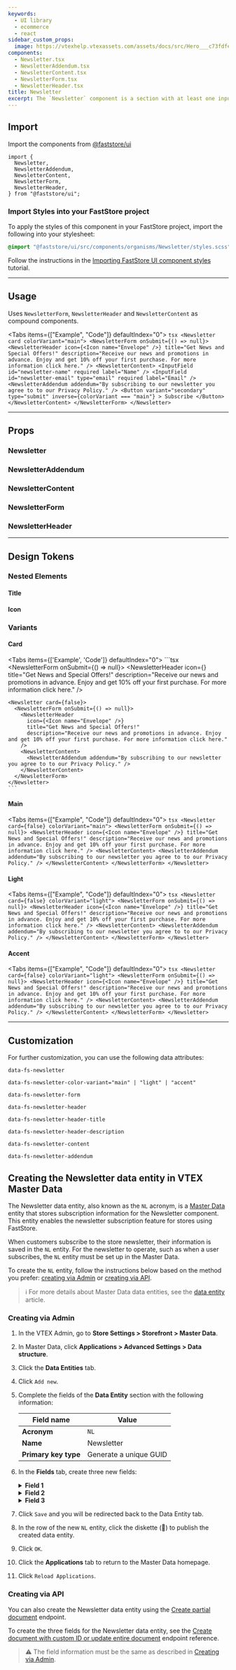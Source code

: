 ```yaml
---
keywords:
  - UI library
  - ecommerce
  - react
sidebar_custom_props:
  image: https://vtexhelp.vtexassets.com/assets/docs/src/Hero___c73fdfe80ce87c2ccc4701c07e9d5398.png
components:
  - Newsletter.tsx
  - NewsletterAddendum.tsx
  - NewsletterContent.tsx
  - NewsletterForm.tsx
  - NewsletterHeader.tsx
title: Newsletter
excerpt: The `Newsletter` component is a section with at least one input text with an action allowing users to submit their input.
---
```


## Import

Import the components from [@faststore/ui](/../docs/guides/faststore/components-index)

```tsx
import {
  Newsletter,
  NewsletterAddendum,
  NewsletterContent,
  NewsletterForm,
  NewsletterHeader,
} from "@faststore/ui";
```

### Import Styles into your FastStore project

To apply the styles of this component in your FastStore project, import the following into your stylesheet:

```scss
@import "@faststore/ui/src/components/organisms/Newsletter/styles.scss";
```

Follow the instructions in the [Importing FastStore UI component styles](https://developers.vtex.com/docs/guides/faststore/using-themes-importing-ui-components-styles) tutorial.

---

## Usage

Uses `NewsletterForm`, `NewsletterHeader` and `NewsletterContent` as compound components.

<Tabs items={["Example", "Code"]} defaultIndex="0">
  <Tab>
    <OverviewSection>
      <NewsletterUsage />
    </OverviewSection>
  </Tab>
  <Tab>
    ```tsx
    <Newsletter card colorVariant="main">
      <NewsletterForm onSubmit={() => null}>
        <NewsletterHeader
          icon={<Icon name="Envelope" />}
          title="Get News and Special Offers!"
          description="Receive our news and promotions in advance. Enjoy and get 10% off your first purchase. For more information click here."
        />
        <NewsletterContent>
          <InputField id="newsletter-name" required label="Name" />
          <InputField
            id="newsletter-email"
            type="email"
            required
            label="Email"
          />
          <NewsletterAddendum addendum="By subscribing to our newsletter you agree to to our Privacy Policy." />
          <Button
            variant="secondary"
            type="submit"
            inverse={colorVariant === "main"}
          >
            Subscribe
          </Button>
        </NewsletterContent>
      </NewsletterForm>
    </Newsletter>
    ```
  </Tab>
</Tabs>

---

## Props

### Newsletter

<ComponentPropsSection component="Newsletter" />

### NewsletterAddendum

<ComponentPropsSection component="NewsletterAddendum" />

### NewsletterContent

<ComponentPropsSection component="NewsletterContent" />

### NewsletterForm

<ComponentPropsSection component="NewsletterForm" />

### NewsletterHeader

<ComponentPropsSection component="NewsletterHeader" />

---

## Design Tokens

<TokenTable>
  <TokenRow
    token="--fs-newsletter-padding-mobile"
    value="var(--fs-spacing-5)"
  />
  <TokenRow
    token="--fs-newsletter-padding-desktop"
    value="var(--fs-spacing-9) 10%"
  />
  <TokenRow
    token="--fs-newsletter-border-radius"
    value="var(--fs-border-radius)"
  />
</TokenTable>

### Nested Elements

#### Title

<TokenTable>
  <TokenRow
    token="--fs-newsletter-title-size"
    value="var(--fs-text-size-title-section)"
  />
  <TokenRow
    token="--fs-newsletter-title-weight"
    value="var(--fs-text-weight-bold)"
  />
</TokenTable>

#### Icon

<TokenTable>
  <TokenRow token="--fs-newsletter-icon-size" value="var(--fs-spacing-5)" />
</TokenTable>

### Variants

#### Card

<Tabs items={['Example', 'Code']} defaultIndex="0">
  <Tab>
    <OverviewSection>
      <NewsletterUsage card/>
    </OverviewSection>
    <OverviewSection>
      <NewsletterUsage />
    </OverviewSection>
  </Tab>
  <Tab>
    ```tsx
    <Newsletter card>
      <NewsletterForm onSubmit={() => null}>
        <NewsletterHeader
          icon={<Icon name="Envelope" />}
          title="Get News and Special Offers!"
          description="Receive our news and promotions in advance. Enjoy and get 10% off your first purchase. For more information click here."
        />
        <NewsletterContent>
          <NewsletterAddendum addendum="By subscribing to our newsletter you agree to to our Privacy Policy." />
        </NewsletterContent>
      </NewsletterForm>
    </Newsletter>

    <Newsletter card={false}>
      <NewsletterForm onSubmit={() => null}>
        <NewsletterHeader
          icon={<Icon name="Envelope" />}
          title="Get News and Special Offers!"
          description="Receive our news and promotions in advance. Enjoy and get 10% off your first purchase. For more information click here."
        />
        <NewsletterContent>
          <NewsletterAddendum addendum="By subscribing to our newsletter you agree to to our Privacy Policy." />
        </NewsletterContent>
      </NewsletterForm>
    </Newsletter>
    ```

  </Tab>
</Tabs>

<TokenTable>
  <TokenRow
    token="--fs-newsletter-card-border-radius"
    value="var(--fs-border-radius)"
  />
</TokenTable>

#### Main

<Tabs items={["Example", "Code"]} defaultIndex="0">
  <Tab>
    <OverviewSection>
      <NewsletterUsage />
    </OverviewSection>
  </Tab>
  <Tab>
    ```tsx
    <Newsletter card={false} colorVariant="main">
      <NewsletterForm onSubmit={() => null}>
        <NewsletterHeader
          icon={<Icon name="Envelope" />}
          title="Get News and Special Offers!"
          description="Receive our news and promotions in advance. Enjoy and get 10% off your first purchase. For more information click here."
        />
        <NewsletterContent>
          <NewsletterAddendum addendum="By subscribing to our newsletter you agree to to our Privacy Policy." />
        </NewsletterContent>
      </NewsletterForm>
    </Newsletter>
    ```
  </Tab>
</Tabs>

<TokenTable>
  <TokenRow
    token="--fs-newsletter-main-bkg-color"
    value="var(--fs-color-primary-bkg)"
  />
  <TokenRow
    token="--fs-newsletter-main-text-color"
    value="var(--fs-color-primary-text)"
  />
</TokenTable>

#### Light

<Tabs items={["Example", "Code"]} defaultIndex="0">
  <Tab>
    <OverviewSection>
      <NewsletterUsage colorVariant="light" />
    </OverviewSection>
  </Tab>
  <Tab>
    ```tsx
    <Newsletter card={false} colorVariant="light">
      <NewsletterForm onSubmit={() => null}>
        <NewsletterHeader
          icon={<Icon name="Envelope" />}
          title="Get News and Special Offers!"
          description="Receive our news and promotions in advance. Enjoy and get 10% off your first purchase. For more information click here."
        />
        <NewsletterContent>
          <NewsletterAddendum addendum="By subscribing to our newsletter you agree to to our Privacy Policy." />
        </NewsletterContent>
      </NewsletterForm>
    </Newsletter>
    ```
  </Tab>
</Tabs>

<TokenTable>
  <TokenRow
    token="--fs-newsletter-light-bkg-color"
    value="var(--fs-color-secondary-bkg-light)"
  />
  <TokenRow
    token="--fs-newsletter-light-text-color"
    value="var(--fs-color-text-display)"
  />
</TokenTable>

#### Accent

<Tabs items={["Example", "Code"]} defaultIndex="0">
  <Tab>
    <OverviewSection>
      <NewsletterUsage colorVariant="accent" />
    </OverviewSection>
  </Tab>
  <Tab>
    ```tsx
    <Newsletter card={false} colorVariant="light">
      <NewsletterForm onSubmit={() => null}>
        <NewsletterHeader
          icon={<Icon name="Envelope" />}
          title="Get News and Special Offers!"
          description="Receive our news and promotions in advance. Enjoy and get 10% off your first purchase. For more information click here."
        />
        <NewsletterContent>
          <NewsletterAddendum addendum="By subscribing to our newsletter you agree to to our Privacy Policy." />
        </NewsletterContent>
      </NewsletterForm>
    </Newsletter>
    ```
  </Tab>
</Tabs>

<TokenTable>
  <TokenRow
    token="--fs-newsletter-accent-bkg-color"
    value="var(--fs-color-highlighted-bkg)"
  />
  <TokenRow
    token="--fs-newsletter-accent-text-color"
    value="var(--fs-newsletter-light-text-color)"
  />
</TokenTable>

---

## Customization

For further customization, you can use the following data attributes:

`data-fs-newsletter`

`data-fs-newsletter-color-variant="main" | "light" | "accent"`

`data-fs-newsletter-form`

`data-fs-newsletter-header`

`data-fs-newsletter-header-title`

`data-fs-newsletter-header-description`

`data-fs-newsletter-content`

`data-fs-newsletter-addendum`

## Creating the Newsletter data entity in VTEX Master Data

The Newsletter data entity, also known as the `NL` acronym, is a [Master Data](https://help.vtex.com/en/tutorial/master-data--4otjBnR27u4WUIciQsmkAw?&utm_source=autocomplete) entity that stores subscription information for the Newsletter component. This entity enables the newsletter subscription feature for stores using FastStore.

When customers subscribe to the store newsletter, their information is saved in the `NL` entity. For the newsletter to operate, such as when a user subscribes, the `NL` entity must be set up in the Master Data.

To create the `NL` entity, follow the instructions below based on the method you prefer: [creating via Admin](#creating-via-admin) or [creating via API](#creating-via-api).

> ℹ For more details about Master Data data entities, see the [data entity](https://help.vtex.com/en/tutorial/data-entity--tutorials_1265) article.

### Creating via Admin

1. In the VTEX Admin, go to **Store Settings > Storefront > Master Data**.
2. In Master Data, click **Applications > Advanced Settings > Data structure**.
3. Click the **Data Entities** tab.
4. Click `Add new`.
5. Complete the fields of the **Data Entity** section with the following information:

    | **Field name**             | **Value**              |
    | -------------------------- | ---------------------- |
    | **Acronym**                | `NL`                   |
    | **Name**                   | Newsletter             |
    | **Primary key type**       | Generate a unique GUID |

6. In the **Fields** tab, create three new fields:

    <details>
    <summary><b>Field 1</b></summary>

    This field will store the customer's email address for newsletter subscription. 

    1. Click `New Field` and complete the field with the following values:
    
        | **Name**   | **Display Name** | **Type** |
        | ---------- | ---------------- | -------- |
        | email      | Email            | Email    |

    2. Click the gear icon (⚙️) to open the field configuration options and check all the following options:

        - **Is nullable?**
        - **Make readable without credentials**
        - **Allow editing without credentials**
        - **Allow filtering without credentials**

    3. In the **Search and filter settings** section, check the **Is searchable?** and **Is filterable?** options.
      
      ![newsletter-field-1](https://vtexhelp.vtexassets.com/assets/docs/src/newsletter-field-1___61c595999569e52175f1de93d9ecd8f0.png)

    </details>

    <details>
    <summary><b>Field 2</b></summary>

    This field will indicate whether the user chooses to receive the newsletter or not.

    1. Click `New Field` and complete the field with the following values:
    
        | **Name**          | **Display Name**    | **Type** |
        | ----------------- | ------------------- | -------- |
        | isNewsletterOptIn | Receive newsletter? | Boolean  |

    2. Click the gear icon (⚙️) to open the field configuration options and check all the following options:

        - **Make readable without credentials**
        - **Allow editing without credentials**
        - **Allow filtering without credentials**

    3. In the **Search and filter settings** section, check the **Is searchable?** and **Is filterable?** options.
      
      ![newsletter-field-2](https://vtexhelp.vtexassets.com/assets/docs/src/newsletter-field-2___62281c88b10436ce052707080cc5173e.png)

    </details>

    <details>
    <summary><b>Field 3</b></summary>

    This field will store the user’s name. 

    1. Click `New Field` and complete the field with the following values:

        | **Name** | **Display Name** | **Type**     |
        | -------- | ---------------- | ------------ |
        | name     | Name             | Varchar 750  |

    2. Click the gear icon (⚙️) to open the field configuration options and check all the following options:

        - **Make readable without credentials**
        - **Allow editing without credentials**
        - **Allow filtering without credentials**

    3. In the **Search and filter settings** section, check the **Is searchable?** and **Is filterable?** options.
      
      ![newsletter-field-3](https://vtexhelp.vtexassets.com/assets/docs/src/newsletter-field-3___4e7d9fec7f0a827c5d49908df0e2f20b.png)

    </details>

7. Click `Save` and you will be redirected back to the Data Entity tab.
8. In the row of the new `NL` entity, click the diskette (💾) to publish the created data entity.
9. Click `OK`.
10. Click the **Applications** tab to return to the Master Data homepage.
11. Click `Reload Applications`.

### Creating via API

You can also create the Newsletter data entity using the [Create partial document](https://developers.vtex.com/docs/api-reference/masterdata-api#patch-/api/dataentities/-acronym-/documents) endpoint.

To create the three fields for the Newsletter data entity, see the [Create document with custom ID or update entire document](https://developers.vtex.com/docs/api-reference/masterdata-api#put-/api/dataentities/-acronym-/documents/-id-) endpoint reference. 

> ⚠️ The field information must be the same as described in [Creating via Admin](#creating-via-admin).
